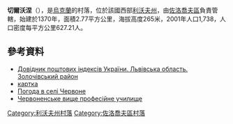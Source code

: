 {{coord|49|48|10|N|24|45|56|E|scale:100000|display=title}}

'''切爾沃涅'''（{{lang-uk|Червоне}}），是[[烏克蘭|烏克蘭]]的村落，位於該國西部[[利沃夫州|利沃夫州]]，由[[佐洛喬夫區|佐洛喬夫區]]負責管轄，始建於1370年，面積2.77平方公里，海拔高度265米，2001年人口1,738，人口密度每平方公里627.21人。

==參考資料==
*[http://www.uaidx.com/13/290?f=index&d=desc&lang=ua Довідник поштових індексів України. Львівська область. Золочівський район]{{Wayback|url=http://www.uaidx.com/13/290?f=index&d=desc&lang=ua |date=20160127100105 }}
*[http://gska2.rada.gov.ua/pls/z7502/A005?rf7571=20034 картка]{{dead link|date=2017年11月 |bot=InternetArchiveBot |fix-attempted=yes }}
* [http://weather.in.ua/ua/l'vovskaja/27979 Погода в селі Червоне]{{Wayback|url=http://weather.in.ua/ua/l%27vovskaja/27979 |date=20111221132149 }}
* [http://chervone-vpu.in.ua/ Червоненське вище професійне училище] {{Wayback|url=http://chervone-vpu.in.ua/ |date=20200930160355 }}

{{DEFAULTSORT:Червоне}}
[[Category:利沃夫州村落|Category:利沃夫州村落]]
[[Category:佐洛喬夫區村落|Category:佐洛喬夫區村落]]


{{Lviv-geo-stub}}